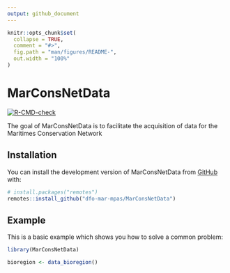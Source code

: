 ```yaml
---
output: github_document
---
```


<!-- README.md is generated from README.Rmd. Please edit that file -->

```r
knitr::opts_chunk$set(
  collapse = TRUE,
  comment = "#>",
  fig.path = "man/figures/README-",
  out.width = "100%"
)
```

# MarConsNetData

<!-- badges: start -->
[![R-CMD-check](https://github.com/dfo-mar-mpas/MarConsNetData/actions/workflows/R-CMD-check.yaml/badge.svg)](https://github.com/dfo-mar-mpas/MarConsNetData/actions/workflows/R-CMD-check.yaml)
<!-- badges: end -->

The goal of MarConsNetData is to facilitate the acquisition of data for the Maritimes Conservation Network

## Installation

You can install the development version of MarConsNetData from [GitHub](https://github.com/) with:

``` r
# install.packages("remotes")
remotes::install_github("dfo-mar-mpas/MarConsNetData")
```

## Example

This is a basic example which shows you how to solve a common problem:

```r
library(MarConsNetData)

bioregion <- data_bioregion()
```


